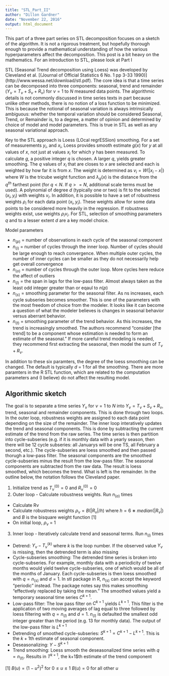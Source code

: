 ```yaml
---
title: "STL_Part_II"
author: "Dillon Gardner"
date: "November 22, 2016"
output: html_document
---
```


This part of a three part series on STL decomposition focuses on a sketch of the algorithm. It is not a rigorous treatment, but hopefully thorough enough to provide a mathematical understanding of how the various hyperparameters affect the decomposition. This post is a bit heavy on the mathematics. For an introduction to STL, please look at Part I

STL (Seasonal Trend decomposition using Loess) was developed by Cleveland et al. [(Journal of Official Statistics 6 No. 1 pp 3-33 1990)] (http://www.wessa.net/download/stl.pdf). The core idea is that a time series can be decomposed into three components: seasonal, trend and remainder ($Y_\nu = T_\nu + S_\nu + R_\nu$) for $\nu = 1$ to $N$ measured data points. The algorithmic details is not commonly discussed in time series texts in part because unlike other methods, there is no notion of a loss function to be minimized. This is because the notional of seasonal variation is always intrinsically ambiguous: whether the temporal variation should be considered Seasonal, Trend, or Remainder is, to a degree, a matter of opinion and determined by choice of model and model parameters. This is true in STL as well as any seasonal variational approach.

Key to the STL approach is Loess (LOcal regrESSion) smoothing. For a set of measurements $y_i$, and $x_i$, Loess provides smooth estimate $g(x)$ for $y$ at all values of $x$, not just at values $x_i$ for which $y$ has been measured. To calculate $g$, a positive integer $q$ is chosen. A larger $q$, yields greater smoothing. The $q$ values of $x_i$ that are closes to $x$ are selected and each is weighted by how far it is from $x$. The weight is determined as $v_i = W(|x_i−x|$) where $W$ is the tricube weight function and $\lambda_q (x)$ is the distance from the $q^{th}$ farthest point (for $q < N$. If $q >= N$, additional scale terms must be used). A polynomial of degree $d$ (typically one or two) is fit to the selected $(x_i,y_i)$ with weights $v_i$. In addition, it is possible to have a set of robustness weights $\rho_i$ for each data point $(x_i, y_i)$. These weights allow for some data points to be considered more heavily in the regression. If robustness weights exist, use weights $\rho_i v_i$. For STL, selection of smoothing parameters $q$ and to a lesser extent $d$ are a key model choice.

Model parameters

* $n_{(p)}$ = number of observations in each cycle of the seasonal component
* $n_{(i)}$ = number of cycles through the inner loop. Number of cycles should be large enough to reach convergence. When multiple outer cycles, the number of inner cycles can be smaller as they do not necessarily help get overall convergence
* $n_{(o)}$ = number of cycles through the outer loop. More cycles here reduce the affect of outliers
* $n_{(l)}$ = the span in lags for the low-pass filter. Almost always taken as the least odd integer greater
than or eqaul to $n(p)$
* $n_{(s)}$ = smoothing parameter for the seasonal filter. As ns increases, each cycle subseries becomes
smoother. This is one of the parameters with the most freedom of choice from the modeler. It looks like it can become a question of what the modeler believes is changes in seasonal behavior versus aberrant behavior.
* $n_{(t)}$ = smoothing parameter of the trend behavior. As this increases, the trend is increasingly smoothed. The authors recommend “consider [the trend] to be a component whose estimation is needed to form an estimate of the seasonal.” If more careful trend modeling is needed, they recommend first extracting the seasonal, then model the sum of $T_\nu + R_\nu$.

In addition to these six paramters, the degree of the loess smoothing can be changed. The default is typically $d$ = 1 for all the smoothing. There are more paramters in the R STL function, which are related to the computation parameters and (I believe) do not affect the resulting model.


## Algorithmic sketch

The goal is to separate a time series $Y_\nu$ for $\nu = 1$ to $N$ into $Y_\nu = T_\nu + S_\nu + R_\nu$, trend, seasonal and remainder components. This is done through two loops. In the outer loop, robustness weights are assigned to each data point depending on the size of the remainder. The inner loop interatively updates the trend and seasonal components. This is done by subtracting the current estimate of the trend from the raw series. The time series is then partition into cycle-subseries (e.g. if it is monthly data with a yearly season, then there will be 12 cycle subseries: all Januarys will be one TS, all February a second, etc.). The cycle-subseries are loess smoothed and then passed thorugh a low-pass filter. The seasonal components are the smoothed cycle-subseries minus the result from the low-pass filter. The seasonal components are subtracted from the raw data. The result is loess smoothed, which becomes the trend. What is left is the remainder. In the outline below, the notation follows the Cleveland paper.

1. Initialize trend as $T_\nu^{(0)} = 0$ and $R_\nu^{(0)}=0$
2. Outer loop - Calculate robustness weights. Run $n_{(o)}$ times
  + Calculate Rν
  + Calculate robustness weights $\rho_\nu = B(|R_\nu|/h)$ where $h = 6 ∗ median(|R_\nu|)$ and $B$ is the bisquare weight function [1]
  + On initial loop, $\rho_\nu$ = 1 
3. Inner loop - Iteratively calculate trend and seasonal terms. Run $n_{(i)}$ times
  + Detrend: $Y_\nu − T_\nu^{(k)}$ where $k$ is the loop number. If the observed value $Y_\nu$ is missing, then the detrended term is also missing
  + Cycle-subseries smoothing: The detrended time series is broken into cycle-subseries. For example, monthly data with a periodicity of twelve months would yield twelve cycle-subseries, one of which would be all of the months of January. Each cycle-subseries is then loess smoothed with $q = n_(s)$ and $d=1$. In stl package in R, $n_(s)$ can accept the keyword “periodic” instead. The package notes say this makes smoothing “effectively replaced by taking the mean.” The smoothed values yield a temporary seasonal time series $C^{k+1}$.
  + Low-pass filter: The low pass filter on $C^{k+1}$ yields $L^{k+1}$. This filter is the application of two moving averages of lag equal to three followed by loess filtering with $q = n_{(l)}$ and $d=1$. $n_{(l)}$ is defaulted the smallest odd integer greater than the period (e.g. 13 for monthly data). The output of the low-pass filter is $L^{k+1}$
  + Detrending of smoothed cycle-subseries: $S^{k+1} = C^{k+1} − L^{k+1}$. This is the $k+1$th estimate of seasonal component.
  + Deseasonalizing: $Y − S^{k+1}$
  + Trend smoothing: Loess smooth the deseasonalized time series with $q=n_{(t)}$. Results in $T^{k+1}$, the k+1$th estimate of the trend component
  

[1] $B(u) = (1 - u^2)^2$ for $0 \le u \le 1$ $B(u) = 0$ for all other $u$ 
